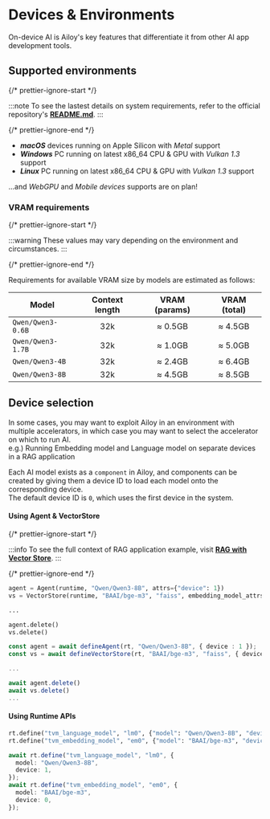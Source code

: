 # Devices & Environments

On-device AI is Ailoy's key features that differentiate it from other AI app development tools.

## Supported environments

{/* prettier-ignore-start */}

:::note
To see the lastest details on system requirements, refer to the official repository's **[README.md](https://github.com/brekkylab/ailoy/blob/main/README.md#requirements)**.
:::

{/* prettier-ignore-end */}

- ***macOS*** devices running on Apple Silicon with *Metal* support
- ***Windows*** PC running on latest x86_64 CPU & GPU with *Vulkan 1.3* support
- ***Linux*** PC running on latest x86_64 CPU & GPU with *Vulkan 1.3* support

...and *WebGPU* and *Mobile devices* supports are on plan!

### VRAM requirements

{/* prettier-ignore-start */}

:::warning
These values may vary depending on the environment and circumstances.
:::

{/* prettier-ignore-end */}

Requirements for available VRAM size by models are estimated as follows:

| Model           | Context length | VRAM (params) | VRAM (total) |
|-----------------|:--------------:|:-------------:|:------------:|
|`Qwen/Qwen3-0.6B`| 32k            | ≈ 0.5GB       | ≈ 4.5GB      |
|`Qwen/Qwen3-1.7B`| 32k            | ≈ 1.0GB       | ≈ 5.0GB      |
|`Qwen/Qwen3-4B`  | 32k            | ≈ 2.4GB       | ≈ 6.4GB      |
|`Qwen/Qwen3-8B`  | 32k            | ≈ 4.5GB       | ≈ 8.5GB      |


## Device selection

In some cases, you may want to exploit Ailoy in an environment with multiple accelerators, in which case you may want to select the accelerator on which to run AI.  
e.g.) Running Embedding model and Language model on separate devices in a RAG application

Each AI model exists as a `component` in Ailoy, and components can be created by giving them a device ID to load each model onto the corresponding device.  
The default device ID is `0`, which uses the first device in the system.

#### Using Agent & VectorStore

<CodeTabs>


{/* prettier-ignore-start */}

:::info
To see the full context of RAG application example, visit **[RAG with Vector Store](/docs/tutorial/rag-with-vector-store)**.
:::

{/* prettier-ignore-end */}

```python
agent = Agent(runtime, "Qwen/Qwen3-8B", attrs={"device": 1})
vs = VectorStore(runtime, "BAAI/bge-m3", "faiss", embedding_model_attrs={"device": 0})

...

agent.delete()
vs.delete()
```

```typescript
const agent = await defineAgent(rt, "Qwen/Qwen3-8B", { device : 1 });
const vs = await defineVectorStore(rt, "BAAI/bge-m3", "faiss", { device : 0 });

...

await agent.delete()
await vs.delete()
...
```
</CodeTabs>

#### Using Runtime APIs

<CodeTabs>

```python
rt.define("tvm_language_model", "lm0", {"model": "Qwen/Qwen3-8B", "device": 1})
rt.define("tvm_embedding_model", "em0", {"model": "BAAI/bge-m3", "device": 0})
```

```typescript
await rt.define("tvm_language_model", "lm0", {
  model: "Qwen/Qwen3-8B",
  device: 1,
});
await rt.define("tvm_embedding_model", "em0", {
  model: "BAAI/bge-m3",
  device: 0,
});
```
</CodeTabs>
